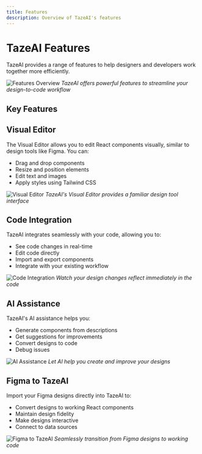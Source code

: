 ```yaml
---
title: Features
description: Overview of TazeAI's features
---
```


# TazeAI Features

TazeAI provides a range of features to help designers and developers work together more efficiently.

![Features Overview](/images/features-overview.png)
*TazeAI offers powerful features to streamline your design-to-code workflow*

## Key Features

<Cards>
  <Card title="Visual Editor" href="/docs/features/visual-editor" />
  <Card title="Code Integration" href="/docs/features/code-integration" />
  <Card title="AI Assistance" href="/docs/features/ai-assistance" />
  <Card title="Figma to TazeAI" href="/docs/features/figma-to-tazeai" />
  <Card title="Theme System" href="/docs/features/theme-system" />
  <Card title="Deployment" href="/docs/features/deployment" />
</Cards>

## Visual Editor

The Visual Editor allows you to edit React components visually, similar to design tools like Figma. You can:

- Drag and drop components
- Resize and position elements
- Edit text and images
- Apply styles using Tailwind CSS

![Visual Editor](/images/visual-editor.png)
*TazeAI's Visual Editor provides a familiar design tool interface*

## Code Integration

TazeAI integrates seamlessly with your code, allowing you to:

- See code changes in real-time
- Edit code directly
- Import and export components
- Integrate with your existing workflow

![Code Integration](/images/code-integration.png)
*Watch your design changes reflect immediately in the code*

## AI Assistance

TazeAI's AI assistance helps you:

- Generate components from descriptions
- Get suggestions for improvements
- Convert designs to code
- Debug issues

![AI Assistance](/images/ai-assistance.png)
*Let AI help you create and improve your designs*

## Figma to TazeAI

Import your Figma designs directly into TazeAI to:

- Convert designs to working React components
- Maintain design fidelity
- Make designs interactive
- Connect to data sources

![Figma to TazeAI](/images/figma-to-tazeai.png)
*Seamlessly transition from Figma designs to working code*
